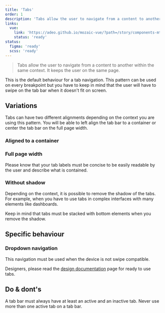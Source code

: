 ```yaml
---
title: 'Tabs'
order: 1
description: 'Tabs allow the user to navigate from a content to another within the same context. It keeps the user on the same page.'
links:
  vue:
    link: 'https://adeo.github.io/mozaic-vue/?path=/story/components-mtab'
    status: 'ready'
status:
  figma: 'ready'
  scss: 'ready'
---
```


> Tabs allow the user to navigate from a content to another within the same context. It keeps the user on the same page.

<Preview path="tabs-default" nude />

<Highlight theme="tips" title="Good to know">

This is the default behaviour for a tab navigation. This pattern can be used on every breakpoint but you have to keep in mind that the user will have to swipe on the tab bar when it doesn't fit on screen.

</Highlight>

## Variations

Tabs can have two different alignments depending on the context you are using this pattern. You will be able to left align the tab bar to a container or center the tab bar on the full page width.

### Aligned to a container

<Preview path="tabs-container" nude />

### Full page width

<Preview path="tabs-fullwidth" nude />

<Highlight theme="warning" title="Label length">

Please know that your tab labels must be concise to be easily readable by the user and describe what is contained.

</Highlight>

### Without shadow

Depending on the context, it is possible to remove the shadow of the tabs. For example, when you have to use tabs in complex interfaces with many elements like dashboards.

<Highlight theme="warning" title="Be aware">
  Keep in mind that tabs must be stacked with bottom elements when you remove
  the shadow.
</Highlight>

<Preview path="tabs-no-shadow" nude />

## Specific behaviour

### Dropdown navigation

This navigation must be used when the device is not swipe compatible.

<Preview path="tabs-dropdown" nude />

<Highlight theme="tips" title="Tip for designers">

Designers, please read the [design documentation](/Components/Tabs/design/) page for ready to use tabs.

</Highlight>

## Do & dont's

<HintItem>
  A tab bar must always have at least an active and an inactive tab.
</HintItem>
<HintItem dont>Never use more than one active tab on a tab bar.</HintItem>
